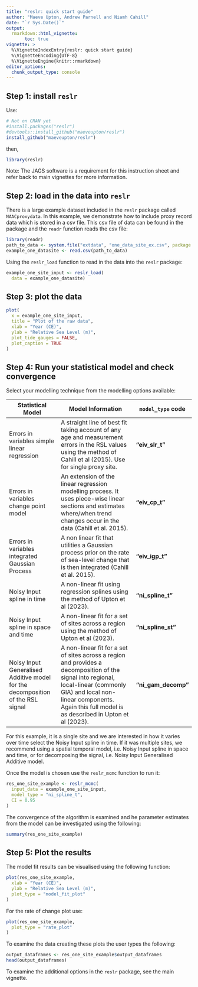 ```yaml
---
title: "reslr: quick start guide"
author: "Maeve Upton, Andrew Parnell and Niamh Cahill"
date: "`r Sys.Date()`"
output: 
  rmarkdown::html_vignette:
       toc: true
vignette: >
  %\VignetteIndexEntry{reslr: quick start guide}
  %\VignetteEncoding{UTF-8}
  %\VignetteEngine{knitr::rmarkdown}
editor_options: 
  chunk_output_type: console
---
```


## Step 1: install `reslr`

Use:
```r
# Not on CRAN yet
#install.packages("reslr")
#devtools::install_github("maeveupton/reslr")
install_github("maeveupton/reslr")
```
then,
```r
library(reslr)
```

Note: The JAGS software is a requirement for this instruction sheet and refer back to main vignettes for more information.

## Step 2: load in the data into `reslr`

There is a large example dataset included in the `reslr` package called `NAACproxydata`. In this example, we demonstrate how to include proxy record data which is stored in a csv file. This csv file of data can be found in the package and the `readr` function reads the csv file:

```r
library(readr)
path_to_data <- system.file("extdata", "one_data_site_ex.csv", package = "reslr")
example_one_datasite <- read.csv(path_to_data)
```

Using the `reslr_load` function to read in the data into the `reslr` package:
```r
example_one_site_input <- reslr_load(
  data = example_one_datasite)
```


## Step 3: plot the data

```r
plot(
  x = example_one_site_input,
  title = "Plot of the raw data",
  xlab = "Year (CE)",
  ylab = "Relative Sea Level (m)",
  plot_tide_gauges = FALSE,
  plot_caption = TRUE
)
```

## Step 4:  Run your statistical model and check convergence

Select your modelling technique from the modelling options available:

| Statistical Model | Model Information | `model_type` code | 
| ---- | ------- | -- |
| Errors in variables simple linear regression | A straight line of best fit taking account of any age and measurement errors in the RSL values using the method of Cahill et al (2015). Use for single proxy site. | **"eiv_slr_t"** |
| Errors in variables change point model | An extension of the linear regression modelling process. It uses piece-wise linear sections and estimates where/when trend changes occur in the data (Cahill et al. 2015). | **"eiv_cp_t"** |
| Errors in variables integrated Gaussian Process | A non linear fit that utilities a Gaussian process prior on the rate of sea-level change that is then integrated (Cahill et al. 2015). | **"eiv_igp_t"** |
| Noisy Input spline in time | A non-linear fit using regression splines using the method of Upton et al (2023). | **"ni_spline_t"** |
| Noisy Input spline in space and time | A non-linear fit for a set of sites across a region using the method of Upton et al (2023). | **"ni_spline_st"**|
| Noisy Input Generalised Additive model for the decomposition of the RSL signal | A non-linear fit for a set of sites across a region and provides a decomposition of the signal into regional, local-linear (commonly GIA) and local non-linear components. Again this full model is as described in Upton et al (2023). | **"ni_gam_decomp"** |


For this example, it is a single site and we are interested in how it varies over time select the Noisy Input spline in time. If it was multiple sites, we recommend using a spatial temporal model, i.e. Noisy Input spline in space and time, or for decomposing the signal, i.e. Noisy Input Generalised Additive model. 

Once the model is chosen use the `reslr_mcmc` function to run it:

```r
res_one_site_example <- reslr_mcmc(
  input_data = example_one_site_input,
  model_type = "ni_spline_t",
  CI = 0.95
)
```

The convergence of the algorithm is examined and he parameter estimates from the model can be investigated using the following:
```r
summary(res_one_site_example)
```

## Step 5: Plot the results
The model fit results can be visualised using the following function:
```r
plot(res_one_site_example,
  xlab = "Year (CE)",
  ylab = "Relative Sea Level (m)",
  plot_type = "model_fit_plot"
)
```
For the rate of change plot use:

```r
plot(res_one_site_example,
  plot_type = "rate_plot"
)
```

To examine the data creating these plots the user types the following:
```r
output_dataframes <- res_one_site_example$output_dataframes
head(output_dataframes)
```


To examine the additional options in the `reslr` package, see the main vignette.
